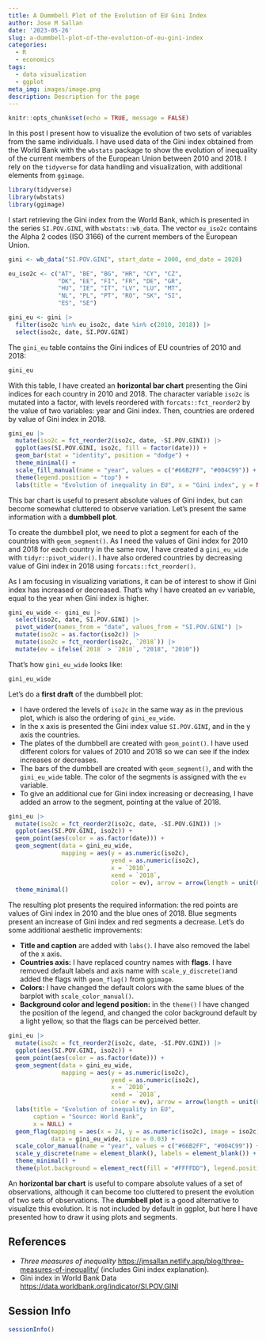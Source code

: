 ```yaml
---
title: A Dummbell Plot of the Evolution of EU Gini Index
author: Jose M Sallan
date: '2023-05-26'
slug: a-dummbell-plot-of-the-evolution-of-eu-gini-index
categories:
  - R
  - economics
tags:
  - data visualization
  - ggplot
meta_img: images/image.png
description: Description for the page
---
```


```r
knitr::opts_chunk$set(echo = TRUE, message = FALSE)
```

In this post I present how to visualize the evolution of two sets of variables from the same individuals. I have used data of the Gini index obtained from the World Bank with the `wbstats` package to show the evolution of inequality of the current members of the European Union between 2010 and 2018. I rely on the `tidyverse` for data handling and visualization, with additional elements from `ggimage`.

```r
library(tidyverse)
library(wbstats)
library(ggimage)
```

I start retrieving the Gini index from the World Bank, which is presented in the series `SI.POV.GINI`, with `wbstats::wb_data`. The vector `eu_iso2c` contains the Alpha 2 codes (ISO 3166) of the current members of the European Union.

```r
gini <- wb_data("SI.POV.GINI", start_date = 2000, end_date = 2020)

eu_iso2c <- c("AT", "BE", "BG", "HR", "CY", "CZ",
              "DK", "EE", "FI", "FR", "DE", "GR",
              "HU", "IE", "IT", "LV", "LU", "MT",
              "NL", "PL", "PT", "RO", "SK", "SI",
              "ES", "SE")

gini_eu <- gini |>
  filter(iso2c %in% eu_iso2c, date %in% c(2010, 2018)) |>
  select(iso2c, date, SI.POV.GINI)
```

The `gini_eu` table contains the Gini indices of EU countries of 2010 and 2018:

```r
gini_eu
```

With this table, I have created an **horizontal bar chart** presenting the Gini indices for each country in 2010 and 2018. The character variable `iso2c` is mutated into a factor, with levels reordered with `forcats::fct_reorder2` by the value of two variables: year and  Gini index. Then, countries are ordered by value of Gini index in 2018.

```r
gini_eu |>
  mutate(iso2c = fct_reorder2(iso2c, date, -SI.POV.GINI)) |>
  ggplot(aes(SI.POV.GINI, iso2c, fill = factor(date))) +
  geom_bar(stat = "identity", position = "dodge") +
  theme_minimal() +
  scale_fill_manual(name = "year", values = c("#66B2FF", "#004C99")) +
  theme(legend.position = "top") +
  labs(title = "Evolution of inequality in EU", x = "Gini index", y = NULL)
```

This bar chart is useful to present absolute values of Gini index, but can become somewhat cluttered to observe variation. Let's present the same information with a **dumbbell plot**.

To create the dumbbell plot, we need to plot a segment for each of the countries with `geom_segment()`. As I need the values of Gini index for 2010 and 2018 for each country in the same row, I have created a `gini_eu_wide` with `tidyr::pivot_wider()`. I have also ordered countries by decreasing value of Gini index in 2018 using `forcats::fct_reorder()`.

As I am focusing in visualizing variations, it can be of interest to show if Gini index has increased or decreased. That's why I have created an `ev` variable, equal to the year when Gini index is higher.

```r
gini_eu_wide <- gini_eu |>
  select(iso2c, date, SI.POV.GINI) |>
  pivot_wider(names_from = "date", values_from = "SI.POV.GINI") |>
  mutate(iso2c = as.factor(iso2c)) |>
  mutate(iso2c = fct_reorder(iso2c, `2018`)) |>
  mutate(ev = ifelse(`2018` > `2010`, "2018", "2010"))
```

That's how `gini_eu_wide` looks like:

```r
gini_eu_wide
```

Let's do a **first draft** of the dumbbell plot:

* I have ordered the levels of `iso2c` in the same way as in the previous plot, which is also the ordering of `gini_eu_wide`.
* In the x axis is presented the Gini index value `SI.POV.GINI`, and in the y axis the countries.
* The plates of the dumbbell are created with `geom_point()`. I have used different colors for values of 2010 and 2018 so we can see if the index increases or decreases.
* The bars of the dumbbell are created with `geom_segment()`, and with the `gini_eu_wide` table. The color of the segments is assigned with the `ev` variable.
* To give an additional cue for Gini index increasing or decreasing, I have added an arrow to the segment, pointing at the value of 2018.

```r
gini_eu |>
  mutate(iso2c = fct_reorder2(iso2c, date, -SI.POV.GINI)) |>
  ggplot(aes(SI.POV.GINI, iso2c)) +
  geom_point(aes(color = as.factor(date))) +
  geom_segment(data = gini_eu_wide, 
               mapping = aes(y = as.numeric(iso2c), 
                             yend = as.numeric(iso2c), 
                             x = `2010`, 
                             xend = `2018`,
                             color = ev), arrow = arrow(length = unit(0.02, "npc"))) +
  theme_minimal()
```

The resulting plot presents the required information: the red points are values of Gini index in 2010 and the blue ones of 2018. Blue segments present an increase of Gini index and red segments a decrease. Let's do some additional aesthetic improvements:

* **Title and caption** are added with `labs()`. I have also removed the label of the x axis.
* **Countries axis:** I have replaced country names with **flags**. I have removed default labels and axis name with `scale_y_discrete()`and added the flags with `geom_flag()` from `ggimage`.
* **Colors:** I have changed the default colors with the same blues of the barplot with `scale_color_manual()`.
* **Background color and legend position:** in the `theme()` I have changed the position of the legend, and changed the color background default by a light yellow, so that the flags can be perceived better.


```r
gini_eu |>
  mutate(iso2c = fct_reorder2(iso2c, date, -SI.POV.GINI)) |>
  ggplot(aes(SI.POV.GINI, iso2c)) +
  geom_point(aes(color = as.factor(date))) +
  geom_segment(data = gini_eu_wide, 
               mapping = aes(y = as.numeric(iso2c), 
                             yend = as.numeric(iso2c), 
                             x = `2010`, 
                             xend = `2018`,
                             color = ev), arrow = arrow(length = unit(0.02, "npc"))) +
  labs(title = "Evolution of inequality in EU",
       caption = "Source: World Bank",
       x = NULL) +
  geom_flag(mapping = aes(x = 24, y = as.numeric(iso2c), image = iso2c),
            data = gini_eu_wide, size = 0.03) +
  scale_color_manual(name = "year", values = c("#66B2FF", "#004C99")) +
  scale_y_discrete(name = element_blank(), labels = element_blank()) +
  theme_minimal() +
  theme(plot.background = element_rect(fill = "#FFFFDD"), legend.position = "top")
```

An **horizontal bar chart** is useful to compare absolute values of a set of observations, although it can become too cluttered to present the evolution of two sets of observations. The **dumbbell plot** is a good alternative to visualize this evolution. It is not included by default in ggplot, but here I have presented how to draw it using plots and segments.

## References

* *Three measures of inequality* <https://jmsallan.netlify.app/blog/three-measures-of-inequality/> (includes Gini index explanation).
* Gini index in World Bank Data <https://data.worldbank.org/indicator/SI.POV.GINI>

## Session Info

```r
sessionInfo()
```


